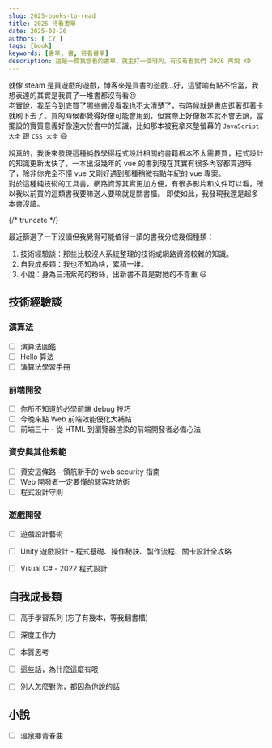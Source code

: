 ```yaml
---
slug: 2025-books-to-read
title: 2025 待看書單
date: 2025-02-26
authors: [ CY ]
tags: [book]
keywords: [書單, 書, 待看書單]
description: 這是一篇我想看的書單，就主打一個現列，有沒有看我們 2026 再說 XD
---
```

就像 steam 是買遊戲的遊戲，博客來是買書的遊戲...好，這譬喻有點不恰當，我想表達的其實是我買了一堆書都沒有看:persevere:  
老實說，我至今到底買了哪些書沒看我也不太清楚了，有時候就是書店逛著逛著卡就刷下去了。買的時候都覺得好像可能會用到，但實際上好像根本就不會去讀，當擺設的實質意義好像遠大於書中的知識，比如那本被我拿來墊螢幕的 `JavaScript 大全` 跟 `CSS 大全` :sweat_smile:  

說真的，我後來發現這種純教學得程式設計相關的書籍根本不太需要買，程式設計的知識更新太快了，一本出沒幾年的 vue 的書到現在其實有很多內容都算過時了，除非你完全不懂 vue 又剛好遇到那種稍微有點年紀的 vue 專案。  
對於這種純技術的工具書，網路資源其實更加方便，有很多影片和文件可以看，所以我以前買的這類書我要嘛送人要嘛就是關書櫃。  即使如此，我發現我還是超多本書沒讀。

{/* truncate */}

最近篩選了一下沒讀但我覺得可能值得一讀的書我分成幾個種類：
1. 技術經驗談：那些比較沒人系統整理的技術或網路資源較雜的知識。
2. 自我成長類：我也不知為啥，累積一堆。
3. 小說：身為三浦紫苑的粉絲，出新書不買是對她的不尊重 :smiley:

## 技術經驗談
### 演算法
- [ ] 演算法圖鑑
- [ ] Hello 算法
- [ ] 演算法學習手冊

### 前端開發
- [ ] 你所不知道的必學前端 debug 技巧
- [ ] 今晚來點 Web 前端效能優化大補帖
- [ ] 前端三十 - 從 HTML 到瀏覽器渲染的前端開發者必備心法

### 資安與其他規範
- [ ] 資安這條路 - 領航新手的 web security 指南
- [ ] Web 開發者一定要懂的駭客攻防術
- [ ] 程式設計守則

### 遊戲開發
- [ ] 遊戲設計藝術
- [ ] Unity 遊戲設計 - 程式基礎、操作秘訣、製作流程、關卡設計全攻略
- [ ] Visual C# - 2022 程式設計


## 自我成長類
- [ ] 高手學習系列 (忘了有幾本，等我翻書櫃)
- [ ] 深度工作力
- [ ] 本質思考
- [ ] 這些話，為什麼這麼有哏
- [ ] 別人怎麼對你，都因為你說的話


## 小說
- [ ] 溫泉鄉青春曲